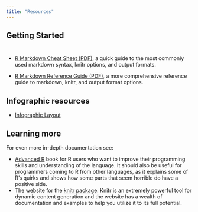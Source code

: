 ```yaml
---
title: "Resources"
---
```


## Getting Started

<div style="height: 10px;"></div>

* [R Markdown Cheat Sheet (PDF)](http://www.rstudio.com/wp-content/uploads/2015/02/rmarkdown-cheatsheet.pdf), a quick guide to the most commonly used markdown syntax, knitr options, and output formats.

* [R Markdown Reference Guide (PDF)](http://www.rstudio.com/wp-content/uploads/2015/03/rmarkdown-reference.pdf), a more comprehensive reference guide to markdown, knitr, and output format options.

## Infographic resources

* [Infographic Layout](http://www.r-bloggers.com/r-how-to-layout-and-design-an-infographic/)

## Learning more

For even more in-depth documentation see:

* [Advanced R](http://adv-r.had.co.nz) book for R users who want to improve their programming skills and understanding of the language. It should also be useful for programmers coming to R from other languages, as it explains some of R’s quirks and shows how some parts that seem horrible do have a positive side.
* The website for the [knitr package](http://yihui.name/knitr/). Knitr is an extremely powerful tool for dynamic content generation and the website has a wealth of documentation and examples to help you utilize it to its full potential.
